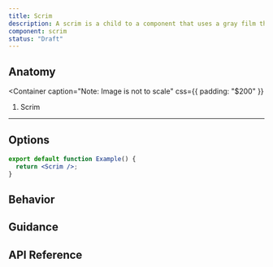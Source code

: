 ```yaml
---
title: Scrim
description: A scrim is a child to a component that uses a gray film that locks out the background of the window when triggered.
component: scrim
status: "Draft"
---
```


## Anatomy

<Container
  caption="Note: Image is not  to scale"
  css={{ padding: "$200" }}
></Container>

1. Scrim

---

## Options

```jsx withPreview
export default function Example() {
  return <Scrim />;
}
```

## Behavior

## Guidance

## API Reference

<PropsTable props={propsTable} />
